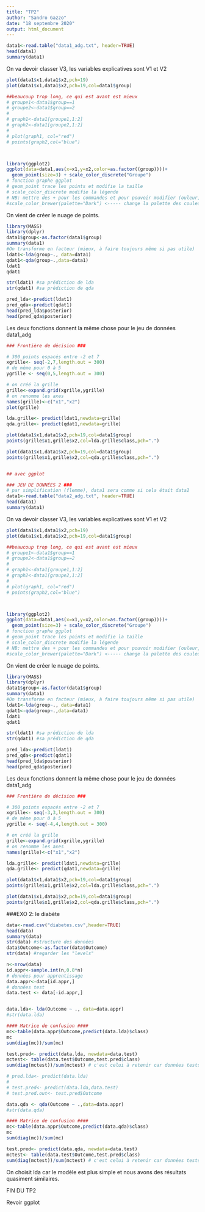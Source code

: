 ```yaml
---
title: "TP2"
author: "Sandro Gazzo"
date: "18 septembre 2020"
output: html_document
---
```


```r
data1<-read.table("data1_adg.txt", header=TRUE)
head(data1)
summary(data1)
```
On va devoir classer V3, les variables explicatives sont V1 et V2
```r
plot(data1$x1,data1$x2,pch=19)
plot(data1$x1,data1$x2,pch=19,col=data1$group)

##beaucoup trop long, ce qui est avant est mieux
# groupe1<-data1$group==1
# groupe2<-data1$group==2
# 
# graph1<-data1[groupe1,1:2]
# graph2<-data1[groupe2,1:2]
# 
# plot(graph1, col="red")
# points(graph2,col="blue")



library(ggplot2)
ggplot(data=data1,aes(x=x1,y=x2,color=as.factor((group))))+
  geom_point(size=3) + scale_color_discrete("Groupe")
# fonction graphe ggplot
# geom_point trace les points et modifie la taille
# scale_color_discrete modifie la légende
# NB: mettre des + pour les commandes et pour pouvoir modifier (ouleur, légende...)
#scale_color_brewer(palette="Dark") <----- change la palette des couleurs
```
On vient de créer le nuage de points.

```r
library(MASS)
library(dplyr)
data1$group<-as.factor(data1$group)
summary(data1)
#On transforme en facteur (mieux, à faire toujours même si pas utile)
ldat1<-lda(group~., data=data1)
qdat1<-qda(group~.,data=data1)
ldat1
qdat1

str(ldat1) #sa prédiction de lda
str(qdat1) #sa prédiction de qda

pred_lda<-predict(ldat1)
pred_qda<-predict(qdat1)
head(pred_lda$posterior)
head(pred_qda$posterior)
```
Les deux fonctions donnent la même chose pour le jeu de données data1_adg

```r
### Frontière de décision ###

# 300 points espacés entre -2 et 7
xgrille<- seq(-2,7,length.out = 300)
# de même pour 0 à 5
ygrille <- seq(0,5,length.out = 300)

# on créé la grille
grille<-expand.grid(xgrille,ygrille)
# on renomme les axes
names(grille)<-c("x1","x2")
plot(grille)

lda.grille<- predict(ldat1,newdata=grille)
qda.grille<- predict(qdat1,newdata=grille)

plot(data1$x1,data1$x2,pch=19,col=data1$group)
points(grille$x1,grille$x2,col=lda.grille$class,pch=".")

plot(data1$x1,data1$x2,pch=19,col=data1$group)
points(grille$x1,grille$x2,col=qda.grille$class,pch=".")


## avec ggplot

```

```r
### JEU DE DONNÉES 2 ###
# par simplification (flemme), data1 sera comme si cela était data2
data1<-read.table("data2_adg.txt", header=TRUE)
head(data1)
summary(data1)
```
On va devoir classer V3, les variables explicatives sont V1 et V2
```r
plot(data1$x1,data1$x2,pch=19)
plot(data1$x1,data1$x2,pch=19,col=data1$group)

##beaucoup trop long, ce qui est avant est mieux
# groupe1<-data1$group==1
# groupe2<-data1$group==2
# 
# graph1<-data1[groupe1,1:2]
# graph2<-data1[groupe2,1:2]
# 
# plot(graph1, col="red")
# points(graph2,col="blue")



library(ggplot2)
ggplot(data=data1,aes(x=x1,y=x2,color=as.factor((group))))+
  geom_point(size=3) + scale_color_discrete("Groupe")
# fonction graphe ggplot
# geom_point trace les points et modifie la taille
# scale_color_discrete modifie la légende
# NB: mettre des + pour les commandes et pour pouvoir modifier (ouleur, légende...)
#scale_color_brewer(palette="Dark") <----- change la palette des couleurs
```
On vient de créer le nuage de points.

```r
library(MASS)
library(dplyr)
data1$group<-as.factor(data1$group)
summary(data1)
#On transforme en facteur (mieux, à faire toujours même si pas utile)
ldat1<-lda(group~., data=data1)
qdat1<-qda(group~.,data=data1)
ldat1
qdat1

str(ldat1) #sa prédiction de lda
str(qdat1) #sa prédiction de qda

pred_lda<-predict(ldat1)
pred_qda<-predict(qdat1)
head(pred_lda$posterior)
head(pred_qda$posterior)
```
Les deux fonctions donnent la même chose pour le jeu de données data1_adg

```r
### Frontière de décision ###

# 300 points espacés entre -2 et 7
xgrille<- seq(-3,3,length.out = 300)
# de même pour 0 à 5
ygrille <- seq(-4,4,length.out = 300)

# on créé la grille
grille<-expand.grid(xgrille,ygrille)
# on renomme les axes
names(grille)<-c("x1","x2")

lda.grille<- predict(ldat1,newdata=grille)
qda.grille<- predict(qdat1,newdata=grille)

plot(data1$x1,data1$x2,pch=19,col=data1$group)
points(grille$x1,grille$x2,col=lda.grille$class,pch=".")

plot(data1$x1,data1$x2,pch=19,col=data1$group)
points(grille$x1,grille$x2,col=qda.grille$class,pch=".")

```


###EXO 2: le diabète
```r
data<-read.csv("diabetes.csv",header=TRUE)
head(data)
summary(data)
str(data) #structure des données
data$Outcome<-as.factor(data$Outcome)
str(data) #regarder les "levels"

n<-nrow(data)
id.appr<-sample.int(n,0.8*n)
# données pour apprentissage
data.appr<-data[id.appr,]
# données test
data.test <- data[-id.appr,]


data.lda<- lda(Outcome ~ ., data=data.appr)
#str(data.lda)

#### Matrice de confusion ####
mc<-table(data.appr$Outcome,predict(data.lda)$class)
mc
sum(diag(mc))/sum(mc)

test.pred<- predict(data.lda, newdata=data.test)
mctest<- table(data.test$Outcome,test.pred$class)
sum(diag(mctest))/sum(mctest) # c'est celui à retenir car données tests: on ne fait pas ça sur le modèle

# pred.lda<- predict(data.lda)
# 
# test.pred<- predict(data.lda,data.test)
# test.pred.out<- test.pred$Outcome

data.qda <- qda(Outcome ~ .,data=data.appr)
#str(data.qda)

#### Matrice de confusion ####
mc<-table(data.appr$Outcome,predict(data.qda)$class)
mc
sum(diag(mc))/sum(mc)

test.pred<- predict(data.qda, newdata=data.test)
mctest<- table(data.test$Outcome,test.pred$class)
sum(diag(mctest))/sum(mctest) # c'est celui à retenir car données tests: on ne fait pas ça sur le modèle


```
On choisit lda car le modèle est plus simple et nous avons des résultats quasiment similaires.

FIN DU TP2

Revoir ggplot



